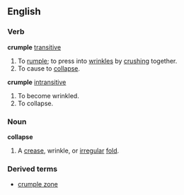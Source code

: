 ==English==
===Verb===
'''crumple''' [[transitive]]
#To [[rumple]]; to press into [[wrinkle]]s by [[crush]]ing together.
#To cause to [[collapse]].
'''crumple''' [[intransitive]]
#To become wrinkled.
#To collapse.
===Noun===
'''collapse'''
#A [[crease]], wrinkle, or [[irregular]] [[fold]].
===Derived terms===
*[[crumple zone]]